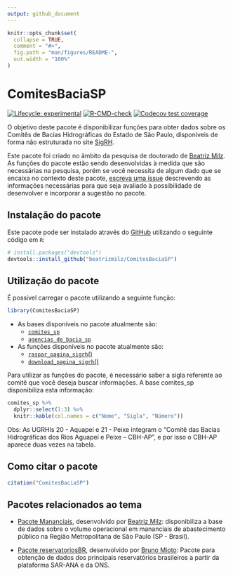 ```yaml
---
output: github_document
---
```


<!-- README.md is generated from README.Rmd. Please edit that file -->

```r
knitr::opts_chunk$set(
  collapse = TRUE,
  comment = "#>",
  fig.path = "man/figures/README-",
  out.width = "100%"
)
```

# ComitesBaciaSP

<!-- badges: start -->
[![Lifecycle: experimental](https://img.shields.io/badge/lifecycle-experimental-orange.svg)](https://www.tidyverse.org/lifecycle/#experimental)
[![R-CMD-check](https://github.com/beatrizmilz/ComitesBaciaSP/workflows/R-CMD-check/badge.svg)](https://github.com/beatrizmilz/ComitesBaciaSP/actions)
[![Codecov test coverage](https://codecov.io/gh/beatrizmilz/ComitesBaciaSP/branch/master/graph/badge.svg)](https://app.codecov.io/gh/beatrizmilz/ComitesBaciaSP?branch=master)
<!-- badges: end -->

O objetivo deste pacote é disponibilizar funções para obter dados sobre os Comitês de Bacias Hidrográficas do Estado de São Paulo, disponíveis de forma não estruturada no site [SigRH](https://sigrh.sp.gov.br/). 

Este pacote foi criado no âmbito da pesquisa de doutorado de [Beatriz Milz](https://beatrizmilz.com). As funções do pacote estão sendo desenvolvidas à medida que são necessárias na pesquisa, porém se você necessita de algum dado que se encaixa no contexto deste pacote, [escreva uma issue](https://github.com/beatrizmilz/ComitesBaciaSP/issues/new/choose) descrevendo as informações necessárias para que seja avaliado à possibilidade de desenvolver e incorporar a sugestão no pacote.

## Instalação do pacote

Este pacote pode ser instalado através do [GitHub](https://github.com/) utilizando o seguinte código em `R`:

``` r
# install.packages("devtools")
devtools::install_github("beatrizmilz/ComitesBaciaSP")
```
## Utilização do pacote

É possível carregar o pacote utilizando a seguinte função:

```r
library(ComitesBaciaSP)
```


- As bases disponíveis no pacote atualmente são:
  - [`comites_sp`](https://beatrizmilz.github.io/ComitesBaciaSP/reference/comites_sp.html)
  - [`agencias_de_bacia_sp`](https://beatrizmilz.github.io/ComitesBaciaSP/reference/agencias_de_bacia_sp.html)

- As funções disponíveis no pacote atualmente são:
  - [`raspar_pagina_sigrh`()](https://beatrizmilz.github.io/ComitesBaciaSP/reference/raspar_pagina_sigrh.html) 
  - [`download_pagina_sigrh`()](https://beatrizmilz.github.io/ComitesBaciaSP/reference/download_pagina_sigrh.html) 
  
Para utilizar as funções do pacote, é necessário saber a sigla referente ao comitê que você deseja buscar informações. A base comites_sp disponibiliza esta informação:

```r
comites_sp %>%
  dplyr::select(1:3) %>% 
  knitr::kable(col.names = c("Nome", "Sigla", "Número"))
```

Obs: As UGRHIs 20 - Aquapeí e 21 - Peixe integram o "Comitê das Bacias Hidrográficas dos Rios Aguapeí e Peixe – CBH-AP", e por isso o CBH-AP aparece duas vezes na tabela.


## Como citar o pacote

```r
citation("ComitesBaciaSP")
```

## Pacotes relacionados ao tema

- [Pacote Mananciais](https://beatrizmilz.github.io/mananciais/), desenvolvido por [Beatriz Milz](https://beatrizmilz.com): disponibiliza a base de dados sobre o volume operacional em mananciais de abastecimento público na Região Metropolitana de São Paulo (SP - Brasil).

- [Pacote reservatoriosBR](https://brunomioto.github.io/reservatoriosBR/), desenvolvido por [Bruno Mioto](https://www.brunomioto.com.br/): Pacote para obtenção de dados dos principais reservatórios brasileiros a partir da plataforma SAR-ANA e da ONS.



